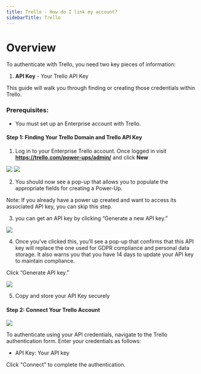 ```yaml
---
title: Trello - How do I link my account?
sidebarTitle: Trello
---
```



# Overview

To authenticate with Trello, you need two key pieces of information:
1. **API Key** - Your Trello API Key


This guide will walk you through finding or creating those credentials within Trello.


### Prerequisites:

- You must set up an Enterprise account with Trello.


#### Step 1: Finding Your Trello Domain and Trello API Key
1. Log in to your Enterprise Trello account. Once logged in visit **https://trello.com/power-ups/admin/** and click **New**

<img src="/integrations/all/trello-scim/nango_trello_1.png" />
<img src="/integrations/all/trello-scim/nango_trello_2.png" />


2. You should now see a pop-up that allows you to populate the appropriate fields for creating a Power-Up.

Note: If you already have a power up created and want to access its associated API key, you can skip this step.

3. you can get an API key by clicking “Generate a new API key.”
<img src="/integrations/all/trello-scim/nango_trello_3.png" />

4. Once you’ve clicked this, you’ll see a pop-up that confirms that this API key will replace the one used for GDPR compliance and personal data storage. 
It also warns you that you have 14 days to update your API key to maintain compliance.

Click “Generate API key.”

<img src="/integrations/all/trello-scim/nango_trello_4.png" />

5. Copy and store your API Key securely


#### Step 2: Connect Your Trello Account

<img src="/integrations/all/trello-scim/nango_connect_ui.png" />

To authenticate using your API credentials, navigate to the Trello authentication form.
Enter your credentials as follows:
- API Key: Your API key

Click "Connect" to complete the authentication.
